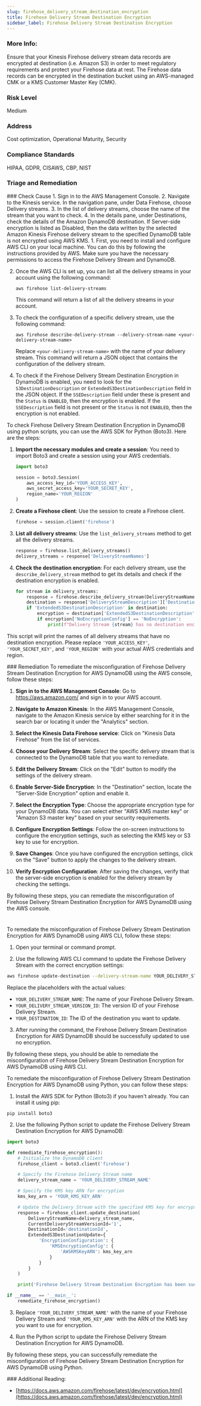 ```yaml
---
slug: firehose_delivery_stream_destination_encryption
title: Firehose Delivery Stream Destination Encryption
sidebar_label: Firehose Delivery Stream Destination Encryption
---
```


### More Info:

Ensure that your Kinesis Firehose delivery stream data records are encrypted at destination (i.e. Amazon S3) in order to meet regulatory requirements and protect your Firehose data at rest. The Firehose data records can be encrypted in the destination bucket using an AWS-managed CMK or a KMS Customer Master Key (CMK).

### Risk Level

Medium

### Address

Cost optimization, Operational Maturity, Security

### Compliance Standards

HIPAA, GDPR, CISAWS, CBP, NIST


### Triage and Remediation
<Tabs>

<Tab title='Cause'>
### Check Cause
<AccordionGroup>
<Accordion title='Using Console' defaultOpen='true'>
1. Sign in to the AWS Management Console.
2. Navigate to the Kinesis service. In the navigation pane, under Data Firehose, choose Delivery streams.
3. In the list of delivery streams, choose the name of the stream that you want to check.
4. In the details pane, under Destinations, check the details of the Amazon DynamoDB destination. If Server-side encryption is listed as Disabled, then the data written by the selected Amazon Kinesis Firehose delivery stream to the specified DynamoDB table is not encrypted using AWS KMS.
</Accordion>

<Accordion title='Using CLI'>
1. First, you need to install and configure AWS CLI on your local machine. You can do this by following the instructions provided by AWS. Make sure you have the necessary permissions to access the Firehose Delivery Stream and DynamoDB.

2. Once the AWS CLI is set up, you can list all the delivery streams in your account using the following command:
   ```
   aws firehose list-delivery-streams
   ```
   This command will return a list of all the delivery streams in your account.

3. To check the configuration of a specific delivery stream, use the following command:
   ```
   aws firehose describe-delivery-stream --delivery-stream-name <your-delivery-stream-name>
   ```
   Replace `<your-delivery-stream-name>` with the name of your delivery stream. This command will return a JSON object that contains the configuration of the delivery stream.

4. To check if the Firehose Delivery Stream Destination Encryption in DynamoDB is enabled, you need to look for the `S3DestinationDescription` or `ExtendedS3DestinationDescription` field in the JSON object. If the `SSEDescription` field under these is present and the `Status` is `ENABLED`, then the encryption is enabled. If the `SSEDescription` field is not present or the `Status` is not `ENABLED`, then the encryption is not enabled.
</Accordion>

<Accordion title='Using Python'>
To check Firehose Delivery Stream Destination Encryption in DynamoDB using python scripts, you can use the AWS SDK for Python (Boto3). Here are the steps:

1. **Import the necessary modules and create a session**:
   You need to import Boto3 and create a session using your AWS credentials.

   ```python
   import boto3

   session = boto3.Session(
       aws_access_key_id='YOUR_ACCESS_KEY',
       aws_secret_access_key='YOUR_SECRET_KEY',
       region_name='YOUR_REGION'
   )
   ```

2. **Create a Firehose client**:
   Use the session to create a Firehose client.

   ```python
   firehose = session.client('firehose')
   ```

3. **List all delivery streams**:
   Use the `list_delivery_streams` method to get all the delivery streams.

   ```python
   response = firehose.list_delivery_streams()
   delivery_streams = response['DeliveryStreamNames']
   ```

4. **Check the destination encryption**:
   For each delivery stream, use the `describe_delivery_stream` method to get its details and check if the destination encryption is enabled.

   ```python
   for stream in delivery_streams:
       response = firehose.describe_delivery_stream(DeliveryStreamName=stream)
       destination = response['DeliveryStreamDescription']['Destinations'][0]
       if 'ExtendedS3DestinationDescription' in destination:
           encryption = destination['ExtendedS3DestinationDescription']['S3DestinationDescription']['EncryptionConfiguration']
           if encryption['NoEncryptionConfig'] == 'NoEncryption':
               print(f"Delivery Stream {stream} has no destination encryption.")
   ```

This script will print the names of all delivery streams that have no destination encryption. Please replace `'YOUR_ACCESS_KEY'`, `'YOUR_SECRET_KEY'`, and `'YOUR_REGION'` with your actual AWS credentials and region.
</Accordion>

</AccordionGroup>
</Tab>

<Tab title='Remediation'>
### Remediation

<AccordionGroup>
<Accordion title='Using Console' defaultOpen='true'>
To remediate the misconfiguration of Firehose Delivery Stream Destination Encryption for AWS DynamoDB using the AWS console, follow these steps:

1. **Sign in to the AWS Management Console**: Go to https://aws.amazon.com/ and sign in to your AWS account.

2. **Navigate to Amazon Kinesis**: In the AWS Management Console, navigate to the Amazon Kinesis service by either searching for it in the search bar or locating it under the "Analytics" section.

3. **Select the Kinesis Data Firehose service**: Click on "Kinesis Data Firehose" from the list of services.

4. **Choose your Delivery Stream**: Select the specific delivery stream that is connected to the DynamoDB table that you want to remediate.

5. **Edit the Delivery Stream**: Click on the "Edit" button to modify the settings of the delivery stream.

6. **Enable Server-Side Encryption**: In the "Destination" section, locate the "Server-Side Encryption" option and enable it.

7. **Select the Encryption Type**: Choose the appropriate encryption type for your DynamoDB data. You can select either "AWS KMS master key" or "Amazon S3 master key" based on your security requirements.

8. **Configure Encryption Settings**: Follow the on-screen instructions to configure the encryption settings, such as selecting the KMS key or S3 key to use for encryption.

9. **Save Changes**: Once you have configured the encryption settings, click on the "Save" button to apply the changes to the delivery stream.

10. **Verify Encryption Configuration**: After saving the changes, verify that the server-side encryption is enabled for the delivery stream by checking the settings.

By following these steps, you can remediate the misconfiguration of Firehose Delivery Stream Destination Encryption for AWS DynamoDB using the AWS console.

#
</Accordion>

<Accordion title='Using CLI'>
To remediate the misconfiguration of Firehose Delivery Stream Destination Encryption for AWS DynamoDB using AWS CLI, follow these steps:

1. Open your terminal or command prompt.

2. Use the following AWS CLI command to update the Firehose Delivery Stream with the correct encryption settings:
   
```bash
aws firehose update-destination --delivery-stream-name YOUR_DELIVERY_STREAM_NAME --current-delivery-stream-version-id YOUR_DELIVERY_STREAM_VERSION_ID --destination-id YOUR_DESTINATION_ID --extended-s3-destination-update '{ "EncryptionConfiguration": { "NoEncryptionConfig": {} } }'
```

Replace the placeholders with the actual values:
- `YOUR_DELIVERY_STREAM_NAME`: The name of your Firehose Delivery Stream.
- `YOUR_DELIVERY_STREAM_VERSION_ID`: The version ID of your Firehose Delivery Stream.
- `YOUR_DESTINATION_ID`: The ID of the destination you want to update.

3. After running the command, the Firehose Delivery Stream Destination Encryption for AWS DynamoDB should be successfully updated to use no encryption.

By following these steps, you should be able to remediate the misconfiguration of Firehose Delivery Stream Destination Encryption for AWS DynamoDB using AWS CLI.
</Accordion>

<Accordion title='Using Python'>
To remediate the misconfiguration of Firehose Delivery Stream Destination Encryption for AWS DynamoDB using Python, you can follow these steps:

1. Install the AWS SDK for Python (Boto3) if you haven't already. You can install it using pip:
```
pip install boto3
```

2. Use the following Python script to update the Firehose Delivery Stream Destination Encryption for AWS DynamoDB:

```python
import boto3

def remediate_firehose_encryption():
    # Initialize the DynamoDB client
    firehose_client = boto3.client('firehose')

    # Specify the Firehose Delivery Stream name
    delivery_stream_name = 'YOUR_DELIVERY_STREAM_NAME'

    # Specify the KMS key ARN for encryption
    kms_key_arn = 'YOUR_KMS_KEY_ARN'

    # Update the Delivery Stream with the specified KMS key for encryption
    response = firehose_client.update_destination(
        DeliveryStreamName=delivery_stream_name,
        CurrentDeliveryStreamVersionId='1',
        DestinationId='destinationId',
        ExtendedS3DestinationUpdate={
            'EncryptionConfiguration': {
                'KMSEncryptionConfig': {
                    'AWSKMSKeyARN': kms_key_arn
                }
            }
        }
    )

    print('Firehose Delivery Stream Destination Encryption has been successfully updated.')

if __name__ == '__main__':
    remediate_firehose_encryption()
```

3. Replace `'YOUR_DELIVERY_STREAM_NAME'` with the name of your Firehose Delivery Stream and `'YOUR_KMS_KEY_ARN'` with the ARN of the KMS key you want to use for encryption.

4. Run the Python script to update the Firehose Delivery Stream Destination Encryption for AWS DynamoDB.

By following these steps, you can successfully remediate the misconfiguration of Firehose Delivery Stream Destination Encryption for AWS DynamoDB using Python.
</Accordion>

</AccordionGroup>
</Tab>
</Tabs>
### Additional Reading:

- [https://docs.aws.amazon.com/firehose/latest/dev/encryption.html](https://docs.aws.amazon.com/firehose/latest/dev/encryption.html) 

